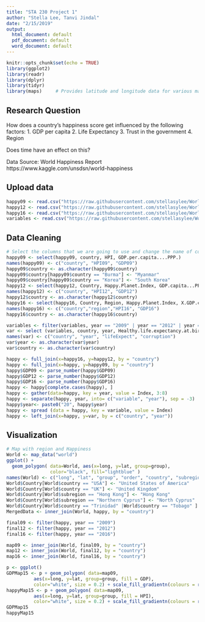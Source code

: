 ```yaml
---
title: "STA 230 Project 1"
author: "Stella Lee, Tanvi Jindal"
date: "2/15/2019"
output:
  html_document: default
  pdf_document: default
  word_document: default
---
```


```r
knitr::opts_chunk$set(echo = TRUE)
library(ggplot2)
library(readr)
library(dplyr)
library(tidyr)
library(maps)     # Provides latitude and longitude data for various maps
```

## Research Question

How does a country’s happiness score get influenced by the following factors:
  1.  GDP per capita
  2. Life Expectancy
  3. Trust in the government
  4. Region

Does time have an effect on this?

Data Source: World Happiness Report 
https://www.kaggle.com/unsdsn/world-happiness

## Upload data
```r
happy09 <- read.csv("https://raw.githubusercontent.com/stellasylee/WorldHappinessData/master/Data/2009HPI.csv")
happy12 <- read.csv("https://raw.githubusercontent.com/stellasylee/WorldHappinessData/master/Data/2012HPI.csv")
happy16 <- read.csv("https://raw.githubusercontent.com/stellasylee/WorldHappinessData/master/Data/2016HPI.csv")
variables <- read.csv("https://raw.githubusercontent.com/stellasylee/WorldHappinessData/master/Data/OtherVariables.csv")


```
## Data Cleaning
```r
# Select the columns that we are going to use and change the name of columns
happy09 <- select(happy09, country, HPI, GDP.per.capita....PPP.)
names(happy09) <- c("country", "HPI09", "GDP09")
happy09$country <- as.character(happy09$country)
happy09$country[happy09$country == "Burma"] <- "Myanmar"
happy09$country[happy09$country == "Korea"] <- "South Korea"
happy12 <- select(happy12, Country, Happy.Planet.Index, GDP.capita...PPP.)
names(happy12) <- c("country", "HPI12", "GDP12")
happy12$country <- as.character(happy12$country)
happy16 <- select(happy16, Country, Region, Happy.Planet.Index, X.GDP.capita...PPP.. )
names(happy16) <- c("country","region","HPI16", "GDP16")
happy16$country <- as.character(happy16$country)

variables <- filter(variables, year == "2009" | year == "2012" | year == "2016")
var <- select (variables, country, year, Healthy.life.expectancy.at.birth, Perceptions.of.corruption)
names(var) <- c("country", "year", "lifeExpect", "corruption") 
var$year <- as.character(var$year)
var$country <- as.character(var$country)

happy <- full_join(x=happy16, y=happy12, by = "country")
happy <- full_join(x=happy, y=happy09, by = "country")
happy$GDP09 <- parse_number(happy$GDP09)
happy$GDP12 <- parse_number(happy$GDP12)
happy$GDP16 <- parse_number(happy$GDP16)
happy <- happy[complete.cases(happy), ]
happy <- gather(data=happy, key = year, value = Index, 3:8)
happy <- separate(happy, year, into= c("variable", "year"), sep = -3)
happy$year<- paste0("20", happy$year)
happy <- spread (data = happy, key = variable, value = Index)
happy <- left_join(x=happy, y=var, by = c("country", "year"))
```


## Visualization
```r
# Map with region and Happiness
World <- map_data("world")
ggplot() + 
  geom_polygon( data=World, aes(x=long, y=lat, group=group),
                color="black", fill="lightblue" )
names(World) <- c("long", "lat", "group", "order", "country", "subregion")
World$Country[World$country == "USA"] <- "United States of America" 
World$Country[World$country == "UK"] <- "United Kingdom" 
World$Country[World$subregion == "Hong Kong"] <- "Hong Kong" 
World$Country[World$subregion == "Northern Cyprus"] <- "North Cyprus" 
World$Country[World$country == "Trinidad" |World$country == "Tobago" ] <- "Trinidad and Tobago" 
MergedData <- inner_join(World, happy, by = "country")

final09 <- filter(happy, year == "2009")
final12 <- filter(happy, year == "2012")
final16 <- filter(happy, year == "2016")

map09 <- inner_join(World, final09, by = "country")
map12 <- inner_join(World, final12, by = "country")
map16 <- inner_join(World, final16, by = "country")
```
```r
p <- ggplot()
GDPMap15 <- p + geom_polygon( data=map09, 
          aes(x=long, y=lat, group=group, fill = GDP), 
          color="white", size = 0.2) + scale_fill_gradientn(colours = rainbow(6))
happyMap15 <- p + geom_polygon( data=map09, 
          aes(x=long, y=lat, group=group, fill = HPI), 
          color="white", size = 0.2) + scale_fill_gradientn(colours = rainbow(6))
GDPMap15
happyMap15

```
 
